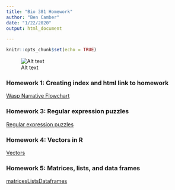 ```yaml
---
title: "Bio 381 Homework"
author: "Ben Camber"
date: "1/22/2020"
output: html_document

---
```


```r
knitr::opts_chunk$set(echo = TRUE)
```
![Alt text](https://bencamber.github.io/bcamberBio381/Headshot- Ben.PNG)

### Homework 1: Creating index and html link to homework
[Wasp Narrative Flowchart](hw1.html)

### Homework 3: Regular expression puzzles
[Regular expression puzzles](hw3.html)

### Homework 4: Vectors in R
[Vectors](hw4.html)

### Homework 5: Matrices, lists, and data frames
[matricesListsDataframes](hw5.html)